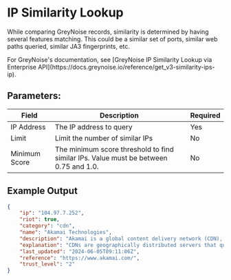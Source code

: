
# IP Similarity Lookup

While comparing GreyNoise records, similarity is determined by having several features matching. This could be a similar set of ports, similar web paths queried, similar JA3 fingerprints, etc.

<Callout type="info">
	For GreyNoise's documentation, see [GreyNoise IP Similarity Lookup via Enterprise API](https://docs.greynoise.io/reference/get_v3-similarity-ips-ip).
</Callout>

## Parameters:

| Field           | Description                                                                          | Required |
|-----------------|--------------------------------------------------------------------------------------|----------|
| IP Address      | The IP address to query                                                              | Yes      |
| Limit           | Limit the number of similar IPs                                                      | No       |
| Minimum Score   | The minimum score threshold to find similar IPs. Value must be between 0.75 and 1.0. | No       |

## Example Output
```json
{
    "ip": "104.97.7.252",
    "riot": true,
    "category": "cdn",
    "name": "Akamai Technologies",
    "description": "Akamai is a global content delivery network (CDN), cybersecurity, and cloud service company, providing web and Internet security services.",
    "explanation": "CDNs are geographically distributed servers that quickly deliver web content to users. You may see your network communicating with IP addresses belonging to Akamai Technologies on ports 80/TCP and 443/TCP.",
    "last_updated": "2024-06-05T09:11:06Z",
    "reference": "https://www.akamai.com/",
    "trust_level": "2"
}

